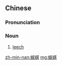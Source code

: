 ==Chinese==
{{zh-forms}}

===Pronunciation===
{{zh-pron
|mn=xm,qz,zz,lk,sx,yl,hc,tc:gô͘-khî/tn,km:ngô͘-khî/tp,kh:mô͘-khî
|cat=n
}}

===Noun===
{{zh-noun}}

# {{lb|zh|Min Nan}} [[leech]]

[[zh-min-nan:蜈蜞]]
[[mg:蜈蜞]]